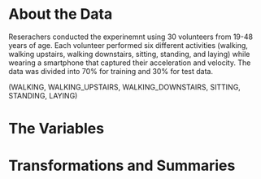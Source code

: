 # About the Data

Reserachers conducted the experinemnt using 30 volunteers from 19-48 years of age. Each volunteer performed six different activities (walking, walking upstairs, walking downstairs, sitting, standing, and laying) while wearing a smartphone that captured their acceleration and velocity. The data was divided into 70% for training and 30% for test data.  


(WALKING, WALKING_UPSTAIRS, WALKING_DOWNSTAIRS, SITTING, STANDING, LAYING) 



# The Variables 

# Transformations and Summaries 
